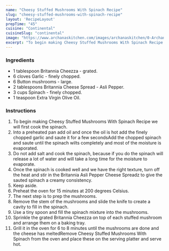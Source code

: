 ---
name: "Cheesy Stuffed Mushrooms With Spinach Recipe"
slug: "cheesy-stuffed-mushrooms-with-spinach-recipe"
layout: 'RecipeLayout'
prepTime: "45"
cuisine: "Continental"
cuisineSlug: "continental"
image: "https://www.archanaskitchen.com/images/archanaskitchen/0-Archanas-Kitchen-Recipes/2019/Grilled_Stuffed_Mushroom_With_Cheesy_Spinach_Cheesy_Kitchen_Video_15_1_1600.jpg"
excerpt: "To begin making Cheesy Stuffed Mushrooms With Spinach Recipe we will first cook the spinach"
---

### Ingredients

- 1 tablespoon Britannia Cheezza - grated.
- 6 cloves Garlic - finely chopped.
- 6 Button mushrooms - large.
- 2 tablespoons Britannia Cheese Spread - Asli Pepper.
- 3 cups Spinach - finely chopped.
- 1 teaspoon Extra Virgin Olive Oil.

### Instructions

1. To begin making Cheesy Stuffed Mushrooms With Spinach Recipe we will first cook the spinach.
1. Into a preheated pan add oil and once the oil is hot add  the finely chopped garlic and saute it for a few secondsAdd the chopped spinach and saute until the spinach wilts completely and most of the moisture is evaporated.
1. Do not add salt and cook the spinach, because if you do the spinach will release a lot of water and will take a long time for the moisture to evaporate.
1.  Once the spinach is cooked well and we have the right texture, turn off the heat and stir in the Britannia Asli Pepper Cheese Spreadz to give the sauted spinach a creamy consistency.
1. Keep aside.
1. Preheat the oven for 15 minutes at 200 degrees Celsius.
1. The next step is to prep the mushrooms.
1. Remove the stem of the mushrooms and slide the knife to create a cavity to fill in the spinach.
1. Use a tiny spoon and fill the spinach mixture into the mushrooms.
1. Sprinkle the grated Britannia Cheezza on top of each stuffed mushroom and arrange them on a baking tray.
1. Grill it in the oven for 6 to 8 minutes until the mushrooms are done and the cheese has meltedRemove Cheesy Stuffed Mushrooms With Spinach from the oven and place these on the serving platter and serve hot.
